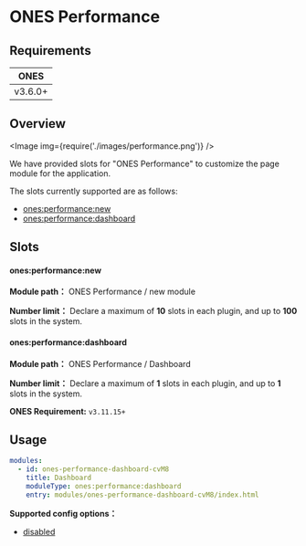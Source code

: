 # ONES Performance


## Requirements

| **ONES** |
| :------: |
| v3.6.0+  |

## Overview

<Image img={require('./images/performance.png')} />

We have provided slots for "ONES Performance" to customize the page module for the application.

The slots currently supported are as follows:

- [ones:performance:new](#onesperformancenew)
- [ones:performance:dashboard](#onesperformancedashboard)

## Slots

#### ones:performance:new

**Module path：** ONES Performance / new module

**Number limit：** Declare a maximum of **10** slots in each plugin, and up to **100** slots in the system.

#### ones:performance:dashboard

**Module path：** ONES Performance / Dashboard

**Number limit：** Declare a maximum of **1** slots in each plugin, and up to **1** slots in the system.

**ONES Requirement:** `v3.11.15+`

## Usage

```yaml
modules:
  - id: ones-performance-dashboard-cvM8
    title: Dashboard
    moduleType: ones:performance:dashboard
    entry: modules/ones-performance-dashboard-cvM8/index.html
```

**Supported config options：**

- [disabled](../../../../reference/config/plugin.md#disabled)
